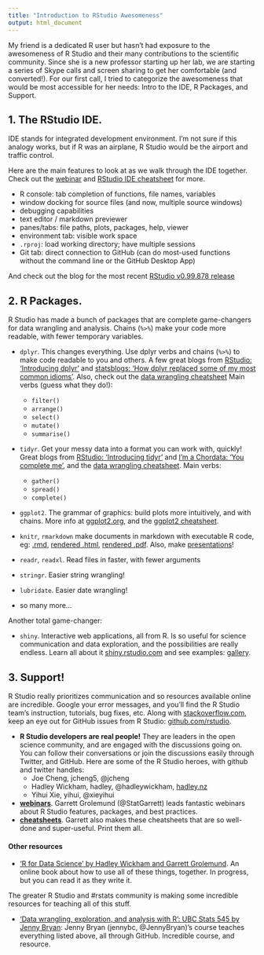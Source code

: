```yaml
---
title: "Introduction to RStudio Awesomeness"
output: html_document
---
```


My friend is a dedicated R user but hasn't had exposure to the awesomeness of R Studio and their many contributions to the scientific community. Since she is a new professor starting up her lab, we are starting a series of Skype calls and screen sharing to get her comfortable (and converted!). For our first call, I tried to categorize the awesomeness that would be most accessible for her needs: Intro to the IDE, R Packages, and Support.


## 1. The RStudio IDE.

IDE stands for integrated development environment. I'm not sure if this analogy works, but if R was an airplane, R Studio would be the airport and traffic control.

Here are the main features to look at as we walk through the IDE together. Check out the [webinar](https://www.rstudio.com/resources/webinars/) and [RStudio IDE cheatsheet](https://www.rstudio.com/resources/cheatsheets/) for more.

- R console: tab completion of functions, file names, variables
- window docking for source files (and now, multiple source windows)
- debugging capabilities
- text editor / markdown previewer
- panes/tabs: file paths, plots, packages, help, viewer
- environment tab: visible work space
- `.rproj`: load working directory; have multiple sessions
- Git tab: direct connection to GitHub (can do most-used functions without the command line or the GitHub Desktop App)

And check out the blog for the most recent [RStudio v0.99.878 release](http://blog.rstudio.org/2016/02/09/new-release-of-rstudio-v0-99-878/)

## 2. R Packages. 

R Studio has made a bunch of packages that are complete game-changers for data wrangling and analysis. Chains (`%>%`) make your code more readable, with fewer temporary variables.

- `dplyr`. This changes everything. Use dplyr verbs and chains (`%>%`) to make code readable to you and others. A few great blogs from [RStudio: 'Introducing dplyr'](http://blog.rstudio.org/2014/01/17/introducing-dplyr/) and [statsblogs: 'How dplyr replaced some of my most common idioms'](http://www.statsblogs.com/2014/02/10/how-dplyr-replaced-my-most-common-r-idioms/). Also, check out the [data wrangling cheatsheet](https://www.rstudio.com/resources/cheatsheets/) Main verbs (guess what they do!):
    - `filter()`
    - `arrange()`
    - `select()`
    - `mutate()`
    - `summarise()`
    
- `tidyr`. Get your messy data into a format you can work with, quickly! Great blogs from [RStudio: 'Introducing tidyr'](http://blog.rstudio.org/2014/07/22/introducing-tidyr/) and [I'm a Chordata: 'You complete me'](http://www.imachordata.com/you-complete-me/), and the [data wrangling cheatsheet](https://www.rstudio.com/resources/cheatsheets/). Main verbs:
    - `gather()`
    - `spread()`
    - `complete()`
    
- `ggplot2`. The grammar of graphics: build plots more intuitively, and with chains. More info at [ggplot2.org](http://ggplot2.org/), and the [ggplot2 cheatsheet](https://www.rstudio.com/resources/cheatsheets/). 

- `knitr`, `rmarkdown` make documents in markdown with executable R code, eg: [.rmd](https://github.com/jafflerbach/spatial-analysis-R/blob/master/intro_spatial_data_R.Rmd), [rendered .html](https://cdn.rawgit.com/eco-data-science/spatial-analysis-R/master/intro_spatial_data_R.html), [rendered .pdf](https://github.com/jafflerbach/spatial-analysis-R/blob/master/intro_spatial_data_R.pdf). Also, make [presentations](http://ohi-science.org/tutorials/tbx_intro/#1)! 

- `readr`, `readxl`. Read files in faster, with fewer arguments

- `stringr`. Easier string wrangling! 

- `lubridate`. Easier date wrangling!

- so many more...

Another total game-changer:

- `shiny`. Interactive web applications, all from R. Is so useful for science communication and data exploration, and the possibilities are really endless. Learn all about it [shiny.rstudio.com](http://shiny.rstudio.com/) and see examples: [gallery](http://shiny.rstudio.com/gallery/). 


## 3. Support!

R Studio really prioritizes communication and so resources available online are incredible. Google your error messages, and you'll find the R Studio team's instruction, tutorials, bug fixes, etc. Along with [stackoverflow.com](stackoverflow.com), keep an eye out for GitHub issues from R Studio: [github.com/rstudio](https://github.com/rstudio).

- **R Studio developers are real people!** They are leaders in the open science community, and are engaged with the discussions going on. You can follow their conversations or join the discussions easily through Twitter, and GitHub. Here are some of the R Studio heroes, with github and twitter handles:
    - Joe Cheng, jcheng5, @jcheng
    - Hadley Wickham, hadley, @hadleywickham, [hadley.nz](http://hadley.nz/)
    - Yihui Xie, yihui, @xieyihui
- [**webinars**](https://www.rstudio.com/resources/webinars/). Garrett Grolemund (@StatGarrett) leads fantastic webinars about R Studio features, packages, and best practices.
- [**cheatsheets**](https://www.rstudio.com/resources/cheatsheets/). Garrett also makes these cheatsheets that are so well-done and super-useful. Print them all. 

#### Other resources

- ['R for Data Science' by Hadley Wickham and Garrett Grolemund](http://r4ds.had.co.nz/intro.html). An online book about how to use all of these things, together. In progress, but you can read it as they write it. 

The greater R Studio and #rstats community is making some incredible resources for teaching all of this stuff. 

- ['Data wrangling, exploration, and analysis with R': UBC Stats 545 by Jenny Bryan](https://stat545-ubc.github.io/): Jenny Bryan (jennybc, @JennyBryan)'s course teaches everything listed above, all through GitHub. Incredible course, and resource. 

